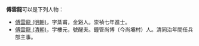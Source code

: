 '''傅雲龍'''可以是下列人物：
* [[傅雲龍_(明朝)|傅雲龍 (明朝)]]，字蒸甫，金谿人。崇禎七年進士。
* [[傅雲龍_(清朝)|傅雲龍 (清朝)]]，字樓元，號醒夫。鐘管尚博（今尚壩村）人。清同治年間任兵部主事。

{{消歧义|F|Cat=三字傅姓人名消歧義}}